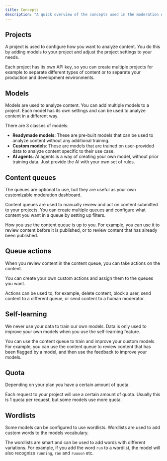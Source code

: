 ```yaml
---
title: Concepts
description: "A quick overview of the concepts used in the moderation API."
---
```


## Projects

A project is used to configure how you want to analyze content. You do this by adding models to your project and adjust the project settings to your needs. <br />

Each project has its own API key, so you can create multiple projects for example to separate different types of content or to separate your production and development environments.

## Models

Models are used to analyze content. You can add multiple models to a project. Each model has its own settings and can be used to analyze content in a different way.<br />

There are 3 classes of models:

- **Readymade models**: These are pre-built models that can be used to analyze content without any additional training.
- **Custom models**: These are models that are trained on user-provided data to analyze content specific to their use case.
- **AI agents**: AI agents is a way of creating your own model, without prior training data. Just provide the AI with your own set of rules.

## Content queues

<Note>
  The queues are optional to use, but they are useful as your own customizable
  moderation dashboard.
</Note>

Content queues are used to manually review and act on content submitted to your projects. You can create multiple queues and configure what content you want in a queue by setting up filters.<br />

How you use the content queue is up to you. For example, you can use it to review content before it is published, or to review content that has already been published. <br />

## Queue actions

When you review content in the content queue, you can take actions on the content. <br/>

You can create your own custom actions and assign them to the queues you want. <br/>

Actions can be used to, for example, delete content, block a user, send content to a different queue, or send content to a human moderator.

## Self-learning

<Warning>
  We never use your data to train our own models. Data is only used to improve
  your own models when you use the self-learning feature.
</Warning>

You can use the content queue to train and improve your custom models. For example, you can use the content queue to review content that has been flagged by a model, and then use the feedback to improve your models. <br />

## Quota

Depending on your plan you have a certain amount of quota. <br />

Each request to your project will use a certain amount of quota. Usually this is 1 quota per request, but some models use more quota.

## Wordlists

Some models can be configured to use wordlists. Wordlists are used to add custom words to the models vocabulary.<br />

The wordlists are smart and can be used to add words with different variations. For example, if you add the word `run` to a wordlist, the model will also recognize `running`, `ran` and `ruuuun` etc.<br />
